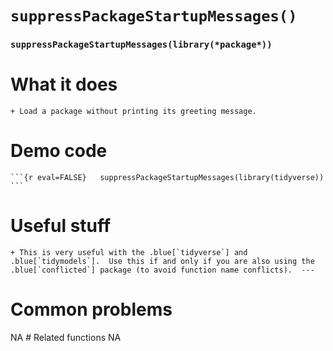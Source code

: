 # [`suppressPackageStartupMessages()`]{.blue}	
###	[`suppressPackageStartupMessages`]{.blue}`(library(*package*))`{.center}
# What it does
	+ Load a package without printing its greeting message.	
# Demo code
	```{r eval=FALSE}	suppressPackageStartupMessages(library(tidyverse))	```	
# Useful stuff
	+ This is very useful with the .blue[`tidyverse`] and .blue[`tidymodels`].  Use this if and only if you are also using the .blue[`conflicted`] package (to avoid function name conflicts).	---
# Common problems
NA
# Related functions
NA